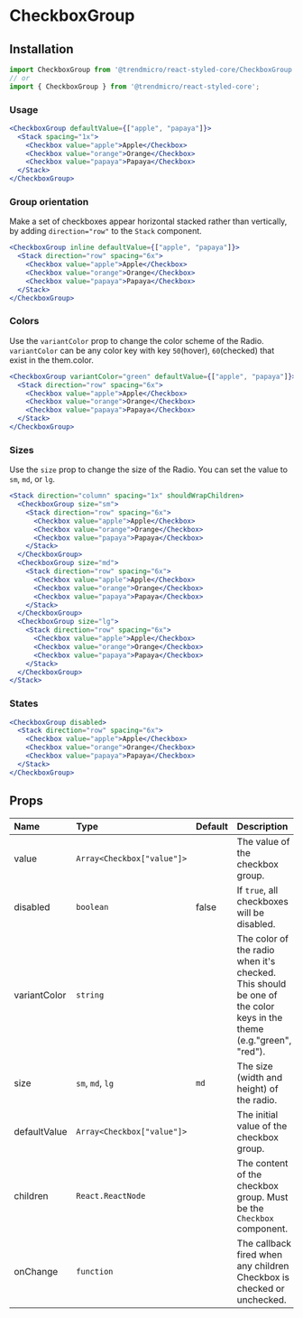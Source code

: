 # CheckboxGroup


## Installation

```js
import CheckboxGroup from '@trendmicro/react-styled-core/CheckboxGroup';
// or
import { CheckboxGroup } from '@trendmicro/react-styled-core';
```

### Usage

```jsx
<CheckboxGroup defaultValue={["apple", "papaya"]}>
  <Stack spacing="1x">
    <Checkbox value="apple">Apple</Checkbox>
    <Checkbox value="orange">Orange</Checkbox>
    <Checkbox value="papaya">Papaya</Checkbox>
  </Stack>
</CheckboxGroup>
```

### Group orientation

Make a set of checkboxes appear horizontal stacked rather than vertically, by adding `direction="row"` to the `Stack` component.

```jsx
<CheckboxGroup inline defaultValue={["apple", "papaya"]}>
  <Stack direction="row" spacing="6x">
    <Checkbox value="apple">Apple</Checkbox>
    <Checkbox value="orange">Orange</Checkbox>
    <Checkbox value="papaya">Papaya</Checkbox>
  </Stack>
</CheckboxGroup>
```

### Colors

Use the `variantColor` prop to change the color scheme of the Radio. `variantColor` can be any color key with key `50`(hover), `60`(checked) that exist in the them.color.

```jsx
<CheckboxGroup variantColor="green" defaultValue={["apple", "papaya"]}>
  <Stack direction="row" spacing="6x">
    <Checkbox value="apple">Apple</Checkbox>
    <Checkbox value="orange">Orange</Checkbox>
    <Checkbox value="papaya">Papaya</Checkbox>
  </Stack>
</CheckboxGroup>
```

### Sizes

Use the `size` prop to change the size of the Radio. You can set the value to `sm`, `md`, or `lg`.

```jsx
<Stack direction="column" spacing="1x" shouldWrapChildren>
  <CheckboxGroup size="sm">
    <Stack direction="row" spacing="6x">
      <Checkbox value="apple">Apple</Checkbox>
      <Checkbox value="orange">Orange</Checkbox>
      <Checkbox value="papaya">Papaya</Checkbox>
    </Stack>
  </CheckboxGroup>
  <CheckboxGroup size="md">
    <Stack direction="row" spacing="6x">
      <Checkbox value="apple">Apple</Checkbox>
      <Checkbox value="orange">Orange</Checkbox>
      <Checkbox value="papaya">Papaya</Checkbox>
    </Stack>
  </CheckboxGroup>
  <CheckboxGroup size="lg">
    <Stack direction="row" spacing="6x">
      <Checkbox value="apple">Apple</Checkbox>
      <Checkbox value="orange">Orange</Checkbox>
      <Checkbox value="papaya">Papaya</Checkbox>
    </Stack>
  </CheckboxGroup>
</Stack>
```

### States
```jsx
<CheckboxGroup disabled>
  <Stack direction="row" spacing="6x">
    <Checkbox value="apple">Apple</Checkbox>
    <Checkbox value="orange">Orange</Checkbox>
    <Checkbox value="papaya">Papaya</Checkbox>
  </Stack>
</CheckboxGroup>
```

## Props

| Name | Type | Default | Description |
| :--- | :--- | :------ | :---------- |
| value | `Array<Checkbox["value"]>` | | The value of the checkbox group. |
| disabled | `boolean` | false | If `true`, all checkboxes will be disabled. |
| variantColor | `string` | | The color of the radio when it's checked. This should be one of the color keys in the theme (e.g."green", "red"). |
| size | `sm`, `md`, `lg` | `md` | The size (width and height) of the radio. |
| defaultValue | `Array<Checkbox["value"]>` | | The initial value of the checkbox group. |
| children | `React.ReactNode` | | The content of the checkbox group. Must be the `Checkbox` component. |
| onChange | `function` | | The callback fired when any children Checkbox is checked or unchecked. |
